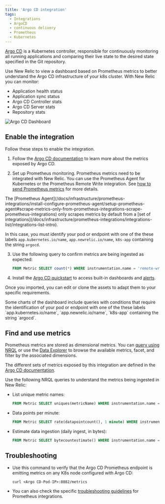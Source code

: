 ```yaml
---
title: 'Argo CD integration'
tags:
  - Integrations
  - ArgoCD
  - continuous delivery
  - Prometheus
  - Kubernetes
---
```



[Argo CD](https://argoproj.github.io/) is a Kubernetes controller, responsible for continuously monitoring all running applications and comparing their live state to the desired state specified in the Git repository.

Use New Relic to view a dashboard based on Prometheus metrics to better understand the Argo CD infrastructure of your k8s cluster. With New Relic you can monitor: 

* Application health status
* Application sync status
* Argo CD Controller stats
* Argo CD Server stats
* Repository stats

<img
  title="Argo CD Dashboard"
  alt="Argo CD Dashboard"
  src={kubernetesArgoCDDashboard}
/>

## Enable the integration

Follow these steps to enable the integration.

1. Follow the [Argo CD documentation](https://argo-cd.readthedocs.io/en/stable/operator-manual/metrics/) to learn more about the metrics exposed by Argo CD.

2. Set up Prometheus monitoring. Prometheus metrics need to be integrated with New Relic. You can use the Prometheus Agent for Kubernetes or the Prometheus Remote Write integration. See [how to send Prometheus metrics](/docs/infrastructure/prometheus-integrations/get-started/send-prometheus-metric-data-new-relic/) for more details.

  <Callout variant="important">
  The [Prometheus Agent](/docs/infrastructure/prometheus-integrations/install-configure-prometheus-agent/setup-prometheus-agent#scrape-metrics-only-from-prometheus-integrations-scrape-prometheus-integrations) only scrapes metrics by default from a [set of integrations](/docs/infrastructure/prometheus-integrations/integrations-list/integrations-list-intro).

  In this case, you must identify your pod or endpoint with one of the these labels `app.kubernetes.io/name`, `app.newrelic.io/name`, `k8s-app` containing the string `argocd`.
  </Callout>

3. Use the following query to confirm metrics are being ingested as expected:

    ```sql
    FROM Metric SELECT count(*) WHERE instrumentation.name = 'remote-write' AND metricName LIKE 'argocd_%' FACET metricName LIMIT MAX
    ```

4. Install the [Argo CD quickstart](https://newrelic.com/instant-observability/argocd-quickstart) to access built-in dashboards and [alerts](/docs/alerts-applied-intelligence/new-relic-alerts/learn-alerts/introduction-alerts/).

  Once you imported, you can edit or clone the assets to adapt them to your specific requirements.

  <Callout variant="important">
  Some charts of the dashboard include queries with conditions that require the identification of your pod or endpoint with one of the these labels `app.kubernetes.io/name`, `app.newrelic.io/name`, `k8s-app` containing the string `argocd`.
  </Callout>


## Find and use metrics

Prometheus metrics are stored as dimensional metrics. You can [query using NRQL](/docs/telemetry-data-platform/get-data/apis/query-metric-data-type/) or use the [Data Explorer](/docs/query-your-data/explore-query-data/browse-data/introduction-data-explorer/) to browse the available metrics, facet, and filter by the associated dimensions.

The different sets of metrics exposed by this integration are defined in the [Argo CD documentation](https://argo-cd.readthedocs.io/en/stable/operator-manual/metrics/).

Use the following NRQL queries to understand the metrics being ingested in New Relic:

* List unique metric names:

  ```sql
  FROM Metric SELECT uniques(metricName) WHERE instrumentation.name = 'remote-write' AND metricName LIKE 'argocd_%' LIMIT MAX
  ```

* Data points per minute:

  ```sql
  FROM Metric SELECT rate(datapointcount(), 1 minute) WHERE instrumentation.name = 'remote-write' AND metricName LIKE 'argocd_%' LIMIT MAX
  ```

* Estimate data ingestion (daily ingest, in bytes):

	```sql
  FROM Metric SELECT bytecountestimate() WHERE instrumentation.name = 'remote-write' AND metricName LIKE 'argocd_%' SINCE 1 day ago
  ```

## Troubleshooting

* Use this command to verify that the Argo CD Prometheus endpoint is emitting metrics on any K8s node configured with Argo CD:

  ```
  curl <Argo CD-Pod-IP>:8082/metrics
  ```

* You can also check the specific [troubleshooting guidelines](/docs/infrastructure/prometheus-integrations/install-configure-prometheus-agent/troubleshooting-guide/) for Prometheus integrations.

